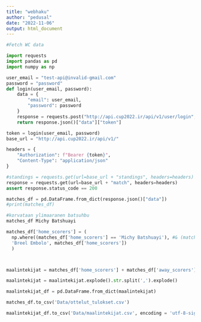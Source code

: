 ```yaml
---
title: "webhaku"
author: "pedusal"
date: "2022-11-06"
output: html_document
---
```


```python
#Fetch WC data

import requests
import pandas as pd
import numpy as np

user_email = "test-api@invalid-gmail.com"
password = "password"
def login(user_email, password):
    data = {
        "email": user_email,
        "password": password
    }
    response = requests.post("http://api.cup2022.ir/api/v1/user/login", json=data)
    return response.json()["data"]["token"]

token = login(user_email, password)
base_url = "http://api.cup2022.ir/api/v1/"

headers = {
    "Authorization": f"Bearer {token}",
    "Content-Type": "application/json"
}

#standings = requests.get(url=base_url + "standings", headers=headers)
response = requests.get(url=base_url + "match", headers=headers)
assert response.status_code == 200

matches_df = pd.DataFrame.from_dict(response.json()["data"])
#print(matches_df)

```

```python
#korvataan ylimaaranen batsuhbu
matches_df Michy Batshuayi

matches_df['home_scorers'] = (
  np.where((matches_df['home_scorers'] == 'Michy Batshuayi'), #& (matches_df['away_team_id'] == 32), 
  'Breel Embolo', matches_df['home_scorers'])
  )



maalintekijat = matches_df['home_scorers'] + matches_df['away_scorers']

maalintekijat = maalintekijat.explode().str.split(',').explode()

maalintekijat_df = pd.DataFrame.from_dict(maalintekijat)

```




```python
matches_df.to_csv('Data/ottelut_tulokset.csv')

maalintekijat_df.to_csv('Data/maalintekijat.csv', encoding = 'utf-8-sig')

```


